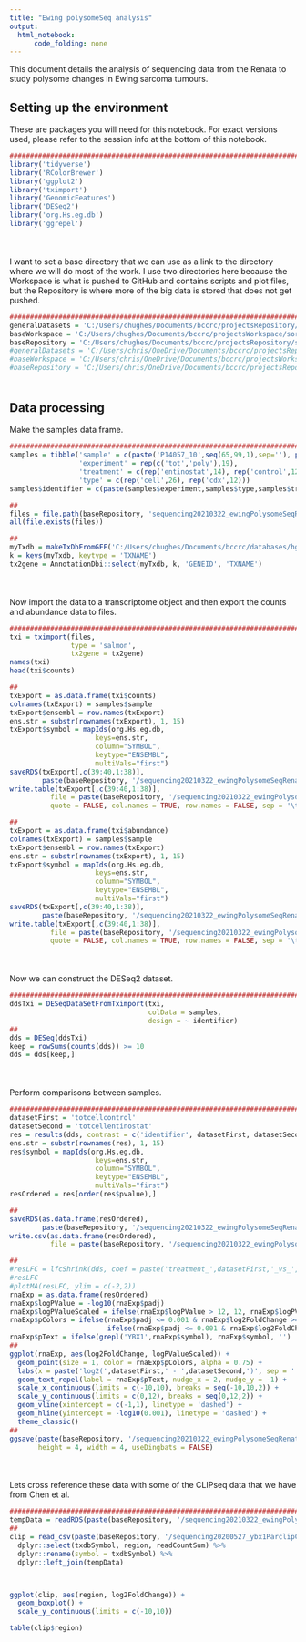 ```yaml
---
title: "Ewing polysomeSeq analysis"
output:
  html_notebook:
      code_folding: none
---
```


This document details the analysis of sequencing data from the Renata to study polysome changes in Ewing sarcoma tumours. 

## Setting up the environment

These are packages you will need for this notebook. For exact versions used, please refer to the session info at the bottom of this notebook.

```r
##########################################################################################
library('tidyverse')
library('RColorBrewer')
library('ggplot2')
library('tximport')
library('GenomicFeatures')
library('DESeq2')
library('org.Hs.eg.db')
library('ggrepel')
```

<div style="margin-bottom:50px;"></div>

I want to set a base directory that we can use as a link to the directory where we will do most of the work. I use two directories here because the Workspace is what is pushed to GitHub and contains scripts and plot files, but the Repository is where more of the big data is stored that does not get pushed.

```r
##########################################################################################
generalDatasets = 'C:/Users/chughes/Documents/bccrc/projectsRepository/generalDatasets'
baseWorkspace = 'C:/Users/chughes/Documents/bccrc/projectsWorkspace/sorensenLab/relatedToYbx1'
baseRepository = 'C:/Users/chughes/Documents/bccrc/projectsRepository/sorensenLab/relatedToYbx1'
#generalDatasets = 'C:/Users/chris/OneDrive/Documents/bccrc/projectsRepository/generalDatasets'
#baseWorkspace = 'C:/Users/chris/OneDrive/Documents/bccrc/projectsWorkspace/sorensenLab/relatedToYbx1'
#baseRepository = 'C:/Users/chris/OneDrive/Documents/bccrc/projectsRepository/sorensenLab/relatedToYbx1'
```

<div style="margin-bottom:50px;"></div>

## Data processing

Make the samples data frame.

```r
##########################################################################################
samples = tibble('sample' = c(paste('P14057_10',seq(65,99,1),sep=''), paste('P14057_1',seq(100,102,1),sep='')),
                 'experiment' = rep(c('tot','poly'),19),
                 'treatment' = c(rep('entinostat',14), rep('control',12), rep('control',6), rep('entinostat',6)),
                 'type' = c(rep('cell',26), rep('cdx',12)))
samples$identifier = c(paste(samples$experiment,samples$type,samples$treatment,sep=''))

##
files = file.path(baseRepository, 'sequencing20210322_ewingPolysomeSeqRenata', paste(samples$sample, '_quant', sep = ''), 'quant.sf')
all(file.exists(files))

##
myTxdb = makeTxDbFromGFF('C:/Users/chughes/Documents/bccrc/databases/hg38/gencode_gtf/2230c535660fb4774114bfa966a62f823fdb6d21acf138d4.gtf.gz')
k = keys(myTxdb, keytype = 'TXNAME')
tx2gene = AnnotationDbi::select(myTxdb, k, 'GENEID', 'TXNAME')
```

<div style="margin-bottom:50px;"></div>

Now import the data to a transcriptome object and then export the counts and abundance data to files.

```r
##########################################################################################
txi = tximport(files, 
               type = 'salmon', 
               tx2gene = tx2gene)
names(txi)
head(txi$counts)

##
txExport = as.data.frame(txi$counts)
colnames(txExport) = samples$sample
txExport$ensembl = row.names(txExport)
ens.str = substr(rownames(txExport), 1, 15)
txExport$symbol = mapIds(org.Hs.eg.db,
                     keys=ens.str,
                     column="SYMBOL",
                     keytype="ENSEMBL",
                     multiVals="first")
saveRDS(txExport[,c(39:40,1:38)], 
        paste(baseRepository, '/sequencing20210322_ewingPolysomeSeqRenata/dataset_rawCountsSalmonAllData.rds', sep = ''))
write.table(txExport[,c(39:40,1:38)], 
          file = paste(baseRepository, '/sequencing20210322_ewingPolysomeSeqRenata/dataset_rawCountsSalmonAllData.tsv', sep = ''),
          quote = FALSE, col.names = TRUE, row.names = FALSE, sep = '\t')

##
txExport = as.data.frame(txi$abundance)
colnames(txExport) = samples$sample
txExport$ensembl = row.names(txExport)
ens.str = substr(rownames(txExport), 1, 15)
txExport$symbol = mapIds(org.Hs.eg.db,
                     keys=ens.str,
                     column="SYMBOL",
                     keytype="ENSEMBL",
                     multiVals="first")
saveRDS(txExport[,c(39:40,1:38)], 
        paste(baseRepository, '/sequencing20210322_ewingPolysomeSeqRenata/dataset_tpmSalmonAllData.rds', sep = ''))
write.table(txExport[,c(39:40,1:38)], 
          file = paste(baseRepository, '/sequencing20210322_ewingPolysomeSeqRenata/dataset_tpmSalmonAllData.tsv', sep = ''),
          quote = FALSE, col.names = TRUE, row.names = FALSE, sep = '\t')
```
<div style="margin-bottom:50px;"></div>

Now we can construct the DESeq2 dataset.

```r
##########################################################################################
ddsTxi = DESeqDataSetFromTximport(txi,
                                  colData = samples,
                                  design = ~ identifier)
##
dds = DESeq(ddsTxi)
keep = rowSums(counts(dds)) >= 10
dds = dds[keep,]
```

<div style="margin-bottom:50px;"></div>

Perform comparisons between samples.

```r
##########################################################################################
datasetFirst = 'totcellcontrol'
datasetSecond = 'totcellentinostat'
res = results(dds, contrast = c('identifier', datasetFirst, datasetSecond))
ens.str = substr(rownames(res), 1, 15)
res$symbol = mapIds(org.Hs.eg.db,
                     keys=ens.str,
                     column="SYMBOL",
                     keytype="ENSEMBL",
                     multiVals="first")
resOrdered = res[order(res$pvalue),]

##
saveRDS(as.data.frame(resOrdered), 
        paste(baseRepository, '/sequencing20210322_ewingPolysomeSeqRenata/dataset_deseq2_', datasetFirst, '-', datasetSecond, '.rds', sep = ''))
write.csv(as.data.frame(resOrdered), 
          file = paste(baseRepository, '/sequencing20210322_ewingPolysomeSeqRenata/dataset_deseq2_', datasetFirst, '-', datasetSecond, '.csv', sep = ''))

##
#resLFC = lfcShrink(dds, coef = paste('treatment_',datasetFirst,'_vs_',datasetSecond, sep = ''), type = "apeglm")
#resLFC
#plotMA(resLFC, ylim = c(-2,2))
rnaExp = as.data.frame(resOrdered)
rnaExp$logPValue = -log10(rnaExp$padj)
rnaExp$logPValueScaled = ifelse(rnaExp$logPValue > 12, 12, rnaExp$logPValue)
rnaExp$pColors = ifelse(rnaExp$padj <= 0.001 & rnaExp$log2FoldChange >= 1, brewer.pal(8,'Spectral')[1], 
                        ifelse(rnaExp$padj <= 0.001 & rnaExp$log2FoldChange <= -1, brewer.pal(8,'Spectral')[8], brewer.pal(11,'RdGy')[8]))
rnaExp$pText = ifelse(grepl('YBX1',rnaExp$symbol), rnaExp$symbol, '')
##
ggplot(rnaExp, aes(log2FoldChange, logPValueScaled)) +
  geom_point(size = 1, color = rnaExp$pColors, alpha = 0.75) +
  labs(x = paste('log2(',datasetFirst,' - ',datasetSecond,')', sep = ''), y = '-log10(Adjusted p-value)', title = paste(datasetFirst,' vs ',datasetSecond, sep='')) +
  geom_text_repel(label = rnaExp$pText, nudge_x = 2, nudge_y = -1) +
  scale_x_continuous(limits = c(-10,10), breaks = seq(-10,10,2)) +
  scale_y_continuous(limits = c(0,12), breaks = seq(0,12,2)) +
  geom_vline(xintercept = c(-1,1), linetype = 'dashed') +
  geom_hline(yintercept = -log10(0.001), linetype = 'dashed') +
  theme_classic()
##
ggsave(paste(baseRepository, '/sequencing20210322_ewingPolysomeSeqRenata/scatter_deseq2_', datasetFirst, '-', datasetSecond, '.pdf', sep = ''),
       height = 4, width = 4, useDingbats = FALSE)
```

<div style="margin-bottom:50px;"></div>

Lets cross reference these data with some of the CLIPseq data that we have from Chen et al.

```r
##########################################################################################
tempData = readRDS(paste(baseRepository, '/sequencing20210322_ewingPolysomeSeqRenata/dataset_deseq2_polycellcontrol-polycellentinostat.rds', sep = ''))
##
clip = read_csv(paste(baseRepository, '/sequencing20200527_ybx1ParclipChen/dataset_yb1ParclipAnnotatedPeakSet.csv',sep = '')) %>%
  dplyr::select(txdbSymbol, region, readCountSum) %>%
  dplyr::rename(symbol = txdbSymbol) %>%
  dplyr::left_join(tempData)



ggplot(clip, aes(region, log2FoldChange)) +
  geom_boxplot() +
  scale_y_continuous(limits = c(-10,10))

table(clip$region)
```












